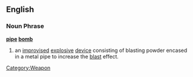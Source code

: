 ==English==
===Noun Phrase===
'''[[pipe]] [[bomb]]'''
# an [[improvised]] [[explosive]] [[device]] consisting of blasting powder encased in a metal pipe to increase the [[blast]] effect.
[[Category:Weapon]]